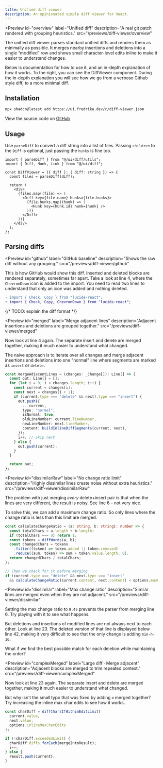 ```yaml
---
title: Unified diff viewer
description: An opinionated simple diff viewer for React. 
---
```



<Preview
  id="overview"
  label="Unified diff"
  description="A real git patch rendered with grouping heuristics."
  src="/previews/diff-viewer/overview"
>
The unified diff viewer parses standard unified diffs and renders them as minimally as possible. It merges nearby insertions and deletions into a single “modified” row and shows small character-level edits inline to make it easier to understand changes.  

Below is documentation for how to use it, and an in-depth explanation of how it works. To the right, you can see the DiffViewer component. During the in-depth explanation you will see how we go from a verbose Github style diff, to a more minimal diff.
</Preview>


## Installation

```bash
npx shadcn@latest add https://ui.fredrika.dev/r/diff-viewer.json
```

View the source code on [GitHub](https://github.com/fredrikalindh/ui/tree/main/registry/ui/diff)

## Usage

Use `parseDiff` to convert a diff string into a list of files. Passing `children` to the `Diff` is optional, just passing the `hunks` is fine too.

```tsx
import { parseDiff } from "@/ui/diff/utils";
import { Diff, Hunk, Link } from "@/ui/diff";

const DiffViewer = ({ diff }: { diff: string }) => {
  const files = parseDiff(diff);

  return (
    <div>
      {files.map((file) => (
        <Diff key={file.name} hunks={file.hunks}>
          {file.hunks.map((hunk) => (
            <Hunk key={hunk.id} hunk={hunk} />
          ))}
        </Diff>
      ))}
    </div>
  );
};
```

## Parsing diffs

<Preview
  id="github"
  label="GitHub baseline"
  description="Shows the raw diff without any grouping."
  src="/previews/diff-viewer/github"
>
This is how GitHub would show this diff. Inserted and deleted blocks are rendered separately, sometimes far apart. 
Take a look at line 4, where the `ChevronDown` icon is added to the import. You need to read two lines to understand that only an icon was added and nothing deleted.

```diff
- import { Check, Copy } from "lucide-react";
+ import { Check, Copy, ChevronDown } from "lucide-react";
```
{/* TODO: explain the diff format */}
</Preview>

<Preview
  id="merged"
  label="Merge adjacent lines"
  description="Adjacent insertions and deletions are grouped together."
  src="/previews/diff-viewer/merged"
>
Now look at line 4 again. The separate insert and delete are merged together, making it much easier to understand what changed. 

The naive approach is to iterate over all changes and merge adjacent insertions and deletions into one "normal" line where segments are marked as `insert` or `delete`.

```ts
const mergeAdjacentLines = (changes: _Change[]): Line[] => {
  const out: Line[] = [];
  for (let i = 0; i < changes.length; i++) {
    const current = changes[i];
    const next = changes[i + 1];
    if (current.type === "delete" && next?.type === "insert") {
      out.push({
        ...current,
        type: "normal",
        isNormal: true,
        oldLineNumber: current.lineNumber,
        newLineNumber: next.lineNumber,
        content: buildInlineDiffSegments(current, next),
      });
      i++; // Skip next
    } else {
      out.push(current);
    }
  }

  return out;
};
```

</Preview>

<Preview
  id="dissimilarRaw"
  label="No change ratio limit"
  description="Highly dissimilar lines create noise without extra heuristics."
  src="/previews/diff-viewer/dissimilarRaw"
>
The problem with just merging *every* delete+insert pair is that when the lines are very different, the result is noisy. See line 6 – not very nice. 

To solve this, we can add a maximum change ratio. So only lines where the change ratio is less than this limit are merged.

```ts
const calculateChangeRatio = (a: string, b: string): number => {
  const totalChars = a.length + b.length;
  if (totalChars === 0) return 1;
  const tokens = diffWords(a, b);
  const changedChars = tokens
    .filter((token) => token.added || token.removed)
    .reduce((sum, token) => sum + token.value.length, 0);
  return changedChars / totalChars;
};

// Then we check for it before merging
if (current.type === "delete" && next.type === "insert" 
  && calculateChangeRatio(current.content, next.content) < options.maxChangeRatio) { /* ... */ }
```
</Preview>

<Preview
  id="dissimilar"
  label="Max change ratio"
  description="Similar lines are merged even when they are not adjacent."
  src="/previews/diff-viewer/dissimilar"
>
Setting the max change ratio to `0.45` prevents the parser from merging line 6. Try playing with it to see what happens.

But deletions and insertions of modified lines are not always next to each other. Look at line 23. The deleted version of that line is displayed below line 42, making it very difficult to see that the only change is adding `min-h-16`.

What if we find the best possible match for each deletion while maintaining the order? 
</Preview>

<Preview
  id="complexMerged"
  label="Large diff · Merge adjacent"
  description="Adjacent blocks are merged to trim repeated context."
  src="/previews/diff-viewer/complexMerged"
>

Now look at line 23 again. The separate insert and delete are merged together, making it much easier to understand what changed. 

But why isn't the small typo that was fixed by adding `x` merged together? Try increasing the inline max char edits to see how it works.

```ts
const charDiff = diffCharsIfWithinEditLimit(
  current.value,
  next.value,
  options.inlineMaxCharEdits
);

if (!charDiff.exceededLimit) {
  charDiff.diffs.forEach(mergeIntoResult);
  i++;
} else {
  result.push(current);
}
```
</Preview>

